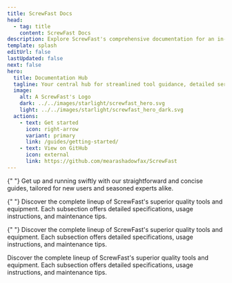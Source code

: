 ```yaml
---
title: ScrewFast Docs
head:
  - tag: title
    content: ScrewFast Docs
description: Explore ScrewFast's comprehensive documentation for an in-depth look at our premium tools and construction services.
template: splash
editUrl: false
lastUpdated: false
next: false
hero:
  title: Documentation Hub
  tagline: Your central hub for streamlined tool guidance, detailed service docs, and project support.
  image:
    alt: A ScrewFast's Logo
    dark: ../../images/starlight/screwfast_hero.svg
    light: ../../images/starlight/screwfast_hero_dark.svg
  actions:
    - text: Get started
      icon: right-arrow
      variant: primary
      link: /guides/getting-started/
    - text: View on GitHub
      icon: external
      link: https://github.com/mearashadowfax/ScrewFast
---
```



<CardGrid stagger>

{" "}
<Card title="Quick Start Guides" icon="document">
  Get up and running swiftly with our straightforward and concise guides,
  tailored for new users and seasoned experts alike.
</Card>

{" "}
<Card title="Tools & Equipment" icon="seti:eslint">
  Discover the complete lineup of ScrewFast's superior quality tools and
  equipment. Each subsection offers detailed specifications, usage instructions,
  and maintenance tips.
</Card>

{" "}
<Card title="Construction Services" icon="seti:puppet">
  Discover the complete lineup of ScrewFast's superior quality tools and
  equipment. Each subsection offers detailed specifications, usage instructions,
  and maintenance tips.
</Card>

   <Card title="Advanced Topics" icon="seti:terraform">
    Discover the complete lineup of ScrewFast's superior quality tools and equipment. Each subsection offers detailed specifications, usage instructions, and maintenance tips.
  </Card>
</CardGrid>
